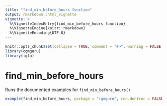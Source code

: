 ```yaml
---
title: "find_min_before_hours function"
output: rmarkdown::html_vignette
vignette: >
  %\VignetteIndexEntry{find_min_before_hours function}
  %\VignetteEngine{knitr::rmarkdown}
  %\VignetteEncoding{UTF-8}
---
```


```r
knitr::opts_chunk$set(collapse = TRUE, comment = "#>", warning = FALSE, message = FALSE)
library(cgmguru)
library(iglu)
```

# find_min_before_hours

Runs the documented examples for `find_min_before_hours()`.

```r
example(find_min_before_hours, package = "cgmguru", run.dontrun = FALSE)
```


